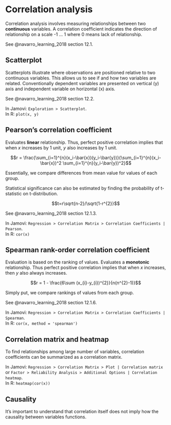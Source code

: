 # Correlation analysis

Correlation analysis involves measuring relationships between two **continuous** variables. A correlation coefficient indicates the direction of relationship on a scale -1 ... 1 where 0 means lack of relationship. 

See @navarro_learning_2018 section 12.1.

## Scatterplot

Scatterplots illustrate where observations are positioned relative to two continuous variables. This allows us to see if and how two variables are related. Conventionally dependent variables are presented on vertical (y) axis and independent variable on horizontal (x) axis. 

See @navarro_learning_2018 section 12.2.

In Jamovi: `Exploration > Scatterplot`.  
In R: `plot(x, y)`

## Pearson’s correlation coefficient

Evaluates **linear** relationship. Thus, perfect positive correlation implies that when $x$ increases by 1 unit, $y$ also increases by 1 unit.

$$r = \frac{\sum_{i=1}^{n}(x_i-\bar{x})(y_i-\bar{y})}{\sum_{i=1}^{n}(x_i-\bar{x})^2 \sum_{i=1}^{n}(y_i-\bar{y})^2}$$

Essentially, we compare differences from mean value for values of each group.

Statistical significance can also be estimated by finding the probability of t-statistic on t-distribution.

$$t=r\sqrt{n-2}/\sqrt{1-r^{2}}$$

See @navarro_learning_2018 section 12.1.3.

In Jamovi: `Regression > Correlation Matrix > Correlation Coefficients | Pearson`.  
In R: `cor(x)`

## Spearman rank-order correlation coefficient

Evaluation is based on the ranking of values. Evaluates a **monotonic** relationship. Thus perfect positive correlation implies that when $x$ increases, then $y$ also always increases.

$$r = 1 - \frac{6\sum (x_{i}-y_{i})^{2}}{n(n^{2}-1)}$$

Simply put, we compare rankings of values from each group.

See @navarro_learning_2018 section 12.1.6.

In Jamovi: `Regression > Correlation Matrix > Correlation Coefficients | Spearman`.  
In R: `cor(x, method = 'spearman')`

## Correlation matrix and heatmap

To find relationships among large number of variables, correlation coefficients can be summarized as a correlation matrix. 

In Jamovi: `Regression > Correlation Matrix > Plot | Correlation matrix`   
​	or `Factor > Reliability Analysis > Additional Options | Correlation heatmap`.  
In R: `heatmap(cor(x))`

## Causality

It's important to understand that correlation itself does not imply how the causality between variables functions.